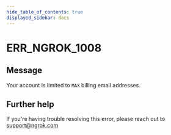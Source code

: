 ```yaml
---
hide_table_of_contents: true
displayed_sidebar: docs
---
```



# ERR_NGROK_1008

## Message

Your account is limited to `MAX` billing email addresses.

<ErrorDetails error="err_ngrok_1008" />

## Further help

If you're having trouble resolving this error, please reach out to [support@ngrok.com](mailto:support@ngrok.com?subject=Help%20with%20ERR_NGROK_1008)
